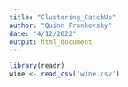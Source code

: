 ```yaml
---
title: "Clustering_CatchUp"
author: "Quinn Frankovsky"
date: "4/12/2022"
output: html_document
---
```

```r

library(readr)
wine <- read_csv('wine.csv')

```

